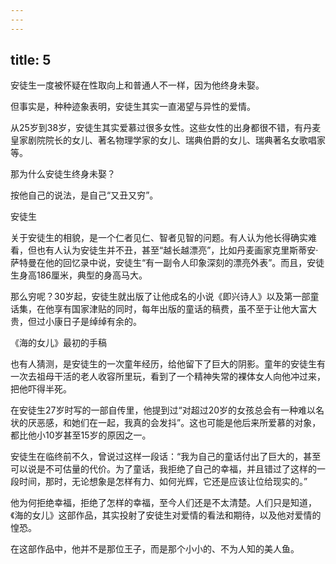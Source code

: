 ```yaml
---
---
---
```

title: 5
---



安徒生一度被怀疑在性取向上和普通人不一样，因为他终身未娶。

但事实是，种种迹象表明，安徒生其实一直渴望与异性的爱情。

从25岁到38岁，安徒生其实爱慕过很多女性。这些女性的出身都很不错，有丹麦皇家剧院院长的女儿、著名物理学家的女儿、瑞典伯爵的女儿、瑞典著名女歌唱家等。

那为什么安徒生终身未娶？

按他自己的说法，是自己“又丑又穷”。

安徒生



关于安徒生的相貌，是一个仁者见仁、智者见智的问题。有人认为他长得确实难看，但也有人认为安徒生并不丑，甚至“越长越漂亮”，比如丹麦画家克里斯蒂安·萨特曼在他的回忆录中说，安徒生“有一副令人印象深刻的漂亮外表”。而且，安徒生身高186厘米，典型的身高马大。

那么穷呢？30岁起，安徒生就出版了让他成名的小说《即兴诗人》以及第一部童话集，在他享有国家津贴的同时，每年出版的童话的稿费，虽不至于让他大富大贵，但过小康日子是绰绰有余的。

《海的女儿》最初的手稿



也有人猜测，是安徒生的一次童年经历，给他留下了巨大的阴影。童年的安徒生有一次去祖母干活的老人收容所里玩，看到了一个精神失常的裸体女人向他冲过来，把他吓得半死。

在安徒生27岁时写的一部自传里，他提到过“对超过20岁的女孩总会有一种难以名状的厌恶感，和她们在一起，我真的会发抖”。这也可能是他后来所爱慕的对象，都比他小10岁甚至15岁的原因之一。

安徒生在临终前不久，曾说过这样一段话：“我为自己的童话付出了巨大的，甚至可以说是不可估量的代价。为了童话，我拒绝了自己的幸福，并且错过了这样的一段时间，那时，无论想象是怎样有力、如何光辉，它还是应该让位给现实的。”

他为何拒绝幸福，拒绝了怎样的幸福，至今人们还是不太清楚。人们只是知道，《海的女儿》这部作品，其实投射了安徒生对爱情的看法和期待，以及他对爱情的惶恐。

在这部作品中，他并不是那位王子，而是那个小小的、不为人知的美人鱼。
